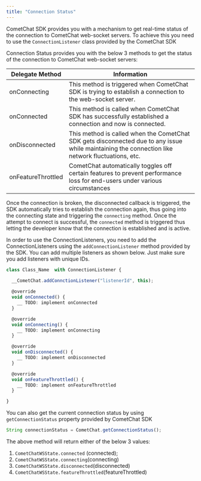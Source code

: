 ```yaml
---
title: "Connection Status"
---
```




CometChat SDK provides you with a mechanism to get real-time status of the connection to CometChat web-socket servers. To achieve this you need to use the `ConnectionListener` class provided by the CometChat SDK

Connection Status provides you with the below 3 methods to get the status of the connection to CometChat web-socket servers:

| Delegate Method    | Information                                                                                                                                      |
| ------------------ | ------------------------------------------------------------------------------------------------------------------------------------------------ |
| onConnecting       | This method is triggered when CometChat SDK is trying to establish a connection to the web-socket server.                                        |
| onConnected        | This method is called when CometChat SDK has successfully established a connection and now is connected.                                         |
| onDisconnected     | This method is called when the CometChat SDK gets disconnected due to any issue while maintaining the connection like network fluctuations, etc. |
| onFeatureThrottled | CometChat automatically toggles off certain features to prevent performance loss for end-users under various circumstances                       |

Once the connection is broken, the disconnected callback is triggered, the SDK automatically tries to establish the connection again, thus going into the connecting state and triggering the `connecting` method. Once the attempt to connect is successful, the `connected` method is triggered thus letting the developer know that the connection is established and is active.

In order to use the ConnectionListeners, you need to add the ConnectionListeners using the `addConnectionListener` method provided by the SDK. You can add multiple listeners as shown below. Just make sure you add listeners with unique IDs.

```typescript
class Class_Name  with ConnectionListener {

  __CometChat.addConnctionListener("listenerId", this);
  
  @override
  void onConnected() {
    __ TODO: implement onConnected
  }

  @override
  void onConnecting() {
    __ TODO: implement onConnecting
  }

  @override
  void onDisconnected() {
    __ TODO: implement onDisconnected
  }

  @override
  void onFeatureThrottled() {
    __ TODO: implement onFeatureThrottled
  }

}
```

You can also get the current connection status by using `getConnectionStatus` property provided by CometChat SDK

```javascript
String connectionStatus = CometChat.getConnectionStatus();
```

The above method will return either of the below 3 values:

1. `CometChatWSState.connected` (connected);
2. `CometChatWSState.connecting`(connecting)
3. `CometChatWSState.disconnected`(disconnected)
4. `CometChatWSState.featureThrottled`(featureThrottled)

